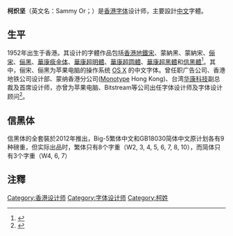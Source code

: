 '''柯炽坚'''（英文名：Sammy Or；{{bd|1952年}}）是[[香港|香港]][[字体|字体]]设计师，主要設計[[中文|中文]]字體。

==生平==
1952年出生于香港。其设计的字體作品包括[[港鐵字體#地鐵宋體|香港地鐵宋]]、蒙納黑、蒙納宋、[[俪宋|俪宋]]、[[俪黑|俪黑]]、[[華康瘦金体|華康瘦金体]]、[[華康超明體|華康超明體]]、[[華康超圆體|華康超圆體]]、[[華康超黑體|華康超黑體]]和[[信黑體|信黑體]]<ref>{{cite web |url=http://www.typeisbeautiful.com/2011/07/4276/ |publisher=Type is Beautiful |title=信黑体与《失控》单行本：设计师柯炽坚访谈 |language=zh-hans |access-date=2013-12-11 |archive-date=2017-05-15 |archive-url=https://web.archive.org/web/20170515061627/http://www.typeisbeautiful.com/2011/07/4276/ |dead-url=no }}</ref>。其中，俪宋、俪黑为苹果电脑的操作系统 [[OS_X|OS X]] 的中文字体。曾任职广告公司、香港地铁公司设计部、蒙纳香港分公司([[Monotype|Monotype]] Hong Kong)、台湾[[华康科技|华康科技]]副总裁及首席设计师，亦曾为苹果电脑、Bitstream等公司出任字体设计师及字体设计顾问<ref>{{cite web|url=http://www.atypi.org/past-conferences/hong-kong-2012-zh/keynote-speakers/sammy-or|title=柯熾堅 — ATypI|publisher=Atypl|language=zh-tw|access-date=2013-12-11|archive-date=2013-12-15|archive-url=https://web.archive.org/web/20131215101401/http://www.atypi.org/past-conferences/hong-kong-2012-zh/keynote-speakers/sammy-or|dead-url=no}}</ref>。

==信黑体==
信黑体的全套裝於2012年推出，Big-5繁体中文和GB18030简体中文原计划各有9种磅重，但实际出品时，繁体只有8个字重（W2, 3, 4, 5, 6, 7, 8, 10），而简体只有3个字重（W4, 6, 7）

==注釋==
{{Reflist}}

{{字体小作品}}
{{Authority control}}
{{DEFAULTSORT:K}}
[[Category:香港设计师|Category:香港设计师]]
[[Category:字体设计师|Category:字体设计师]]
[[Category:柯姓|Category:柯姓]]